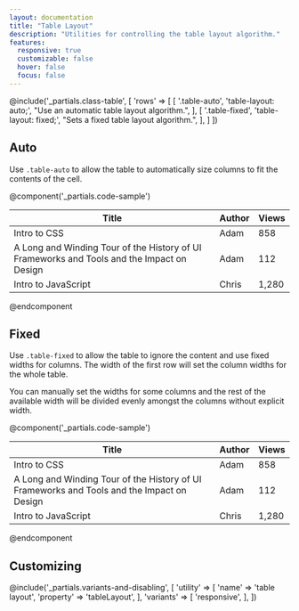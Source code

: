 ```yaml
---
layout: documentation
title: "Table Layout"
description: "Utilities for controlling the table layout algorithm."
features:
  responsive: true
  customizable: false
  hover: false
  focus: false
---
```


@include('_partials.class-table', [
  'rows' => [
    [
      '.table-auto',
      'table-layout: auto;',
      "Use an automatic table layout algorithm.",
    ],
    [
      '.table-fixed',
      'table-layout: fixed;',
      "Sets a fixed table layout algorithm.",
    ],
  ]
])

## Auto

Use `.table-auto` to allow the table to automatically size columns to fit the contents of the cell.

@component('_partials.code-sample')
<table className="table-auto">
  <thead>
    <tr>
      <th className="px-4 py-2">Title</th>
      <th className="px-4 py-2">Author</th>
      <th className="px-4 py-2">Views</th>
    </tr>
  </thead>
  <tbody>
    <tr>
      <td className="border px-4 py-2">Intro to CSS</td>
      <td className="border px-4 py-2">Adam</td>
      <td className="border px-4 py-2">858</td>
    </tr>
    <tr className="bg-gray-100">
      <td className="border px-4 py-2">A Long and Winding Tour of the History of UI Frameworks and Tools and the Impact on Design</td>
      <td className="border px-4 py-2">Adam</td>
      <td className="border px-4 py-2">112</td>
    </tr>
    <tr>
      <td className="border px-4 py-2">Intro to JavaScript</td>
      <td className="border px-4 py-2">Chris</td>
      <td className="border px-4 py-2">1,280</td>
    </tr>
  </tbody>
</table>
@endcomponent

## Fixed

Use `.table-fixed` to allow the table to ignore the content and use fixed widths for columns. The width of the first row will set the column widths for the whole table.

You can manually set the widths for some columns and the rest of the available width will be divided evenly amongst the columns without explicit width.

@component('_partials.code-sample')
<table className="table-fixed">
  <thead>
    <tr>
      <th className="w-1/2 px-4 py-2">Title</th>
      <th className="w-1/4 px-4 py-2">Author</th>
      <th className="w-1/4 px-4 py-2">Views</th>
    </tr>
  </thead>
  <tbody>
    <tr>
      <td className="border px-4 py-2">Intro to CSS</td>
      <td className="border px-4 py-2">Adam</td>
      <td className="border px-4 py-2">858</td>
    </tr>
    <tr className="bg-gray-100">
      <td className="border px-4 py-2">A Long and Winding Tour of the History of UI Frameworks and Tools and the Impact on Design</td>
      <td className="border px-4 py-2">Adam</td>
      <td className="border px-4 py-2">112</td>
    </tr>
    <tr>
      <td className="border px-4 py-2">Intro to JavaScript</td>
      <td className="border px-4 py-2">Chris</td>
      <td className="border px-4 py-2">1,280</td>
    </tr>
  </tbody>
</table>
@endcomponent

## Customizing

@include('_partials.variants-and-disabling', [
    'utility' => [
        'name' => 'table layout',
        'property' => 'tableLayout',
    ],
    'variants' => [
        'responsive',
    ],
])
